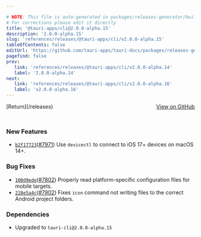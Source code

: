 ```yaml
---

# NOTE: This file is auto-generated in packages/releases-generator/build.ts
# For corrections please edit it directly
title: '@tauri-apps/cli@2.0.0-alpha.15'
description: '2.0.0-alpha.15'
slug: 'references/releases/@tauri-apps/cli/v2.0.0-alpha.15'
tableOfContents: false
editUrl: 'https://github.com/tauri-apps/tauri-docs/packages/releases-generator/build.ts'
pagefind: false
prev:
   link: 'references/releases/@tauri-apps/cli/v2.0.0-alpha.14'
   label: '2.0.0-alpha.14'
next:
   link: 'references/releases/@tauri-apps/cli/v2.0.0-alpha.16'
   label: 'v2.0.0-alpha.16'
---
```


<div style="margin-bottom:3rem; display: flex; justify-content: space-between; align-items: center"><span>[Return](/releases)</span><span><a href="https://github.com/tauri-apps/tauri/releases/tag/@tauri-apps/cli-v2.0.0-alpha.15">View on GitHub</a></span></div>

### New Features

- [`b2f17723`](https://www.github.com/tauri-apps/tauri/commit/b2f17723a415f04c2620132a6305eb138d7cb47f)([#7971](https://www.github.com/tauri-apps/tauri/pull/7971)) Use `devicectl` to connect to iOS 17+ devices on macOS 14+.

### Bug Fixes

- [`100d9ede`](https://www.github.com/tauri-apps/tauri/commit/100d9ede35995d9db21d2087dd5606adfafb89a5)([#7802](https://www.github.com/tauri-apps/tauri/pull/7802)) Properly read platform-specific configuration files for mobile targets.
- [`228e5a4c`](https://www.github.com/tauri-apps/tauri/commit/228e5a4c76ad5f97409c912d07699b49ba4bb162)([#7902](https://www.github.com/tauri-apps/tauri/pull/7902)) Fixes `icon` command not writing files to the correct Android project folders.

### Dependencies

- Upgraded to `tauri-cli@2.0.0-alpha.15`

